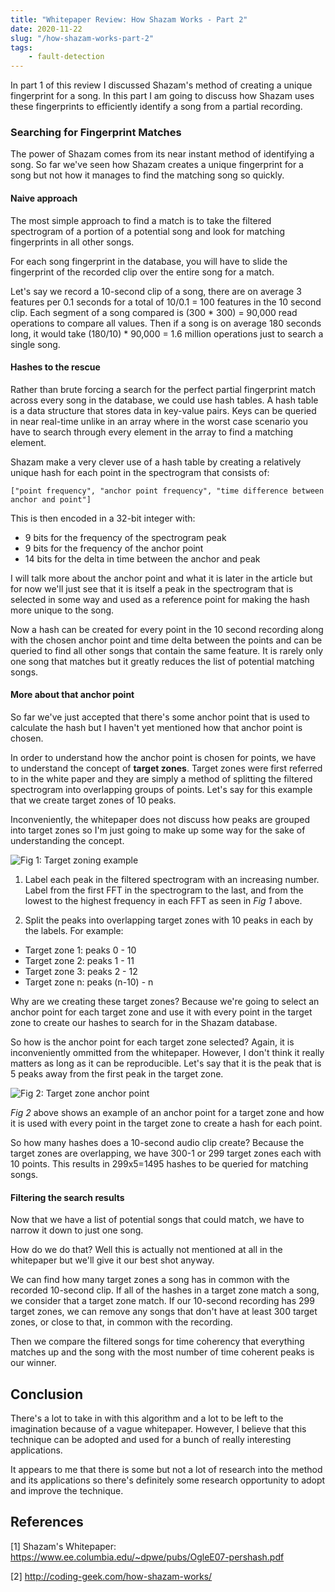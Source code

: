 ```yaml
---
title: "Whitepaper Review: How Shazam Works - Part 2"
date: 2020-11-22
slug: "/how-shazam-works-part-2"
tags:
    - fault-detection
---
```


In part 1 of this review I discussed Shazam's method of creating a unique fingerprint
for a song. In this part I am going to discuss how Shazam uses these fingerprints
to efficiently identify a song from a partial recording.

### Searching for Fingerprint Matches

The power of Shazam comes from its near instant method of identifying a song. So
far we've seen how Shazam creates a unique fingerprint for a song but not how it
manages to find the matching song so quickly.

#### Naive approach

The most simple approach to find a match is to take the filtered spectrogram of
a portion of a potential song and look for matching fingerprints in all other
songs.

For each song fingerprint in the database, you will have to slide the fingerprint
of the recorded clip over the entire song for a match.

Let's say we record a 10-second
clip of a song, there are on average 3 features per 0.1 seconds for a total of 10/0.1 = 100
features in the 10 second clip. Each segment of a song compared is (300 * 300) = 90,000
read operations to compare all values. Then if a song is on average 180 seconds long, 
it would take (180/10) * 90,000 = 1.6 million operations just to search a single song.

#### Hashes to the rescue

Rather than brute forcing a search for the perfect partial fingerprint match across
every song in the database, we could use hash tables. A hash table is a data structure
that stores data in key-value pairs. Keys can be queried in near real-time unlike
in an array where in the worst case scenario you have to search through every element
in the array to find a matching element.

Shazam make a very clever use of a hash table by creating a relatively unique hash for 
each point in the spectrogram that consists of:

```
["point frequency", "anchor point frequency", "time difference between anchor and point"]
```

This is then encoded in a 32-bit integer with:
- 9 bits for the frequency of the spectrogram peak
- 9 bits for the frequency of the anchor point
- 14 bits for the delta in time between the anchor and peak

I will talk more about the anchor point and what it is later in the article but for
now we'll just see that it is itself a peak in the spectrogram that is selected in
some way and used as a reference point for making the hash more unique to the song.

Now a hash can be created for every point in the 10 second recording along with the
chosen anchor point and time delta between the points and can be queried to find
all other songs that contain the same feature. It is rarely only one song that
matches but it greatly reduces the list of potential matching songs.

#### More about that anchor point

So far we've just accepted that there's some anchor point that is used to calculate
the hash but I haven't yet mentioned how that anchor point is chosen.

In order to understand how the anchor point is chosen for points, we have to understand
the concept of __target zones__. Target zones were first referred to in the white
paper and they are simply a method of splitting the filtered spectrogram into overlapping
groups of points. Let's say for this example that we create target zones of 10 peaks.

Inconveniently, the whitepaper does not discuss how peaks are grouped into target zones
so I'm just going to make up some way for the sake of understanding the concept.

![](./images/target-zones.jpg "Fig 1: Target zoning example")

1. Label each peak in the filtered spectrogram with an increasing number. Label
from the first FFT in the spectrogram to the last, and from the lowest to the highest
frequency in each FFT as seen in *Fig 1* above.

2. Split the peaks into overlapping target zones with 10 peaks in each by the labels.
For example:

- Target zone 1: peaks 0 - 10
- Target zone 2: peaks 1 - 11
- Target zone 3: peaks 2 - 12
- Target zone n: peaks (n-10) - n

Why are we creating these target zones? Because we're going to select an anchor
point for each target zone and use it with every point in the target zone to create
our hashes to search for in the Shazam database.

So how is the anchor point for each target zone selected? Again, it is inconveniently
ommitted from the whitepaper. However, I don't think it really matters as long as it
can be reproducible. Let's say that it is the peak that is 5 peaks away from the first
peak in the target zone.

![](./images/anchor-point-target-zone.png "Fig 2: Target zone anchor point")

*Fig 2* above shows an example of an anchor point for a target zone and how it is
used with every point in the target zone to create a hash for each point.

So how many hashes does a 10-second audio clip create? Because the target zones
are overlapping, we have 300-1 or 299 target zones each with 10 points. This results
in 299x5=1495 hashes to be queried for matching songs.

#### Filtering the search results

Now that we have a list of potential songs that could match, we have to narrow it
down to just one song.

How do we do that? Well this is actually not mentioned at all in the whitepaper but
we'll give it our best shot anyway.

We can find how many target zones a song has in common with the recorded 10-second
clip. If all of the hashes in a target zone match a song, we consider that a target
zone match. If our 10-second recording has 299 target zones, we can remove any songs
that don't have at least 300 target zones, or close to that, in common with the
recording.

Then we compare the filtered songs for time coherency that everything matches up
and the song with the most number of time coherent peaks is our winner.

## Conclusion

There's a lot to take in with this algorithm and a lot to be left to the imagination
because of a vague whitepaper. However, I believe that this technique can be adopted
and used for a bunch of really interesting applications.

It appears to me that there is some but not a lot of research into the method and
its applications so there's definitely some research opportunity to adopt and
improve the technique.

## References

[1] Shazam's Whitepaper: https://www.ee.columbia.edu/~dpwe/pubs/OgleE07-pershash.pdf

[2] http://coding-geek.com/how-shazam-works/
